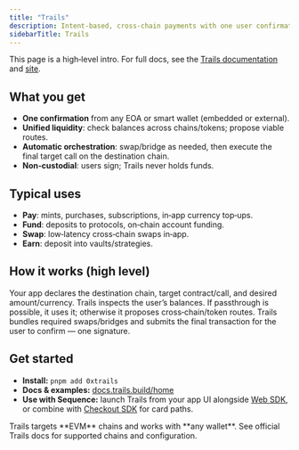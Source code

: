 ```yaml
---
title: "Trails"
description: Intent‑based, cross‑chain payments with one user confirmation. Aggregate user liquidity across chains and orchestrate swaps/bridges automatically.
sidebarTitle: Trails
---
```


<Note>
This page is a high‑level intro. For full docs, see the <a href="https://docs.trails.build/home">Trails documentation</a> and <a href="https://trails.build/">site</a>.
</Note>

## What you get

- **One confirmation** from any EOA or smart wallet (embedded or external).
- **Unified liquidity**: check balances across chains/tokens; propose viable routes.
- **Automatic orchestration**: swap/bridge as needed, then execute the final target call on the destination chain.
- **Non‑custodial**: users sign; Trails never holds funds.

## Typical uses

- **Pay**: mints, purchases, subscriptions, in‑app currency top‑ups.  
- **Fund**: deposits to protocols, on‑chain account funding.  
- **Swap**: low‑latency cross‑chain swaps in‑app.  
- **Earn**: deposit into vaults/strategies.

## How it works (high level)

<Steps>
  <Step title="Define intent">
    Your app declares the destination chain, target contract/call, and desired amount/currency.
  </Step>
  <Step title="Inspect & route">
    Trails inspects the user’s balances. If passthrough is possible, it uses it; otherwise it proposes cross‑chain/token routes.
  </Step>
  <Step title="Orchestrate & execute">
    Trails bundles required swaps/bridges and submits the final transaction for the user to confirm — one signature.
  </Step>
</Steps>

## Get started

- **Install:** `pnpm add 0xtrails`  
- **Docs & examples:** <a href="https://docs.trails.build/home">docs.trails.build/home</a>  
- **Use with Sequence:** launch Trails from your app UI alongside <a href="/sdk/web/overview">Web SDK</a>, or combine with <a href="/solutions/payments/checkout-sdk">Checkout SDK</a> for card paths.

<Info>
Trails targets **EVM** chains and works with **any wallet**. See official Trails docs for supported chains and configuration.
</Info>
